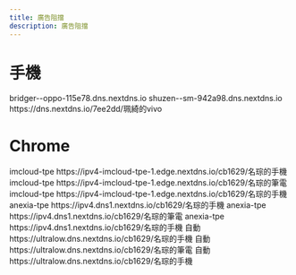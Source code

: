 ---
title: 廣告阻擋
description: 廣告阻擋
---


# 手機

<Tabs>
  <TabItem value="OPPO" label="OPPO">
    <CodeBlock>bridger--oppo-115e78.dns.nextdns.io</CodeBlock>
  </TabItem>
  <TabItem value="SM" label="Samsung">
    <CodeBlock>shuzen--sm-942a98.dns.nextdns.io</CodeBlock>
  </TabItem>
  <TabItem value="Vivo" label="Vivo">
    <CodeBlock>https://dns.nextdns.io/7ee2dd/珮綺的vivo</CodeBlock>
  </TabItem>
</Tabs>

# Chrome

<Tabs groupId="Chrome">
  <TabItem value="OPPO" label="OPPO">
    imcloud-tpe
    <CodeBlock>
      https://ipv4-imcloud-tpe-1.edge.nextdns.io/cb1629/名琮的手機
        </CodeBlock>
  </TabItem>
  <TabItem value="Windows" label="Windows">
    imcloud-tpe
      <CodeBlock>
      https://ipv4-imcloud-tpe-1.edge.nextdns.io/cb1629/名琮的筆電
      </CodeBlock>
    </TabItem>
  <TabItem value="Zendone" label="Zenfone">
    imcloud-tpe
      <CodeBlock>
      https://ipv4-imcloud-tpe-1.edge.nextdns.io/cb1629/名琮的手機
      </CodeBlock>
    </TabItem>

</Tabs>

<Tabs groupId="Chrome">
  <TabItem value="OPPO" label="OPPO">
    anexia-tpe
    <CodeBlock>
      https://ipv4.dns1.nextdns.io/cb1629/名琮的手機
        </CodeBlock>
  </TabItem>
  <TabItem value="Windows" label="Windows">
    anexia-tpe 
      <CodeBlock>
      https://ipv4.dns1.nextdns.io/cb1629/名琮的筆電
      </CodeBlock>
    </TabItem>
  <TabItem value="Zendone" label="Zenfone">
    anexia-tpe 
      <CodeBlock>
      https://ipv4.dns1.nextdns.io/cb1629/名琮的手機
      </CodeBlock>
    </TabItem>

</Tabs>

<Tabs groupId="Chrome">
  <TabItem value="OPPO" label="OPPO">
    自動
    <CodeBlock>
      https://ultralow.dns.nextdns.io/cb1629/名琮的手機
        </CodeBlock>
  </TabItem>
  <TabItem value="Windows" label="Windows">
    自動
      <CodeBlock>
      https://ultralow.dns.nextdns.io/cb1629/名琮的筆電
      </CodeBlock>
    </TabItem>
  <TabItem value="Zendone" label="Zenfone">
    自動
      <CodeBlock>
      https://ultralow.dns.nextdns.io/cb1629/名琮的手機
      </CodeBlock>
    </TabItem>

</Tabs>
